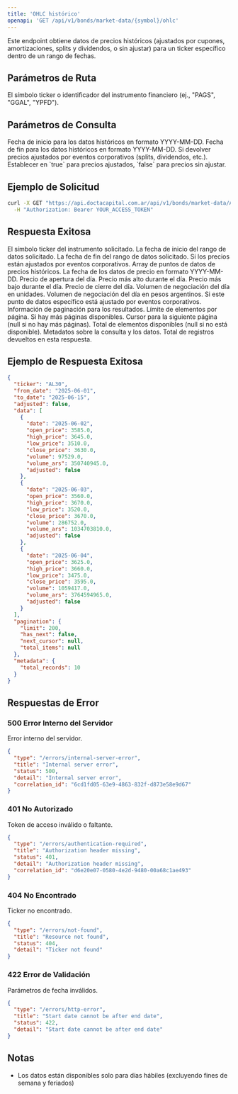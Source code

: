 ```yaml
---
title: 'OHLC histórico'
openapi: 'GET /api/v1/bonds/market-data/{symbol}/ohlc'
---
```


<Note>
  Este endpoint obtiene datos de precios históricos (ajustados por cupones, amortizaciones, splits y dividendos, o sin ajustar) para un ticker específico dentro de un rango de fechas.
</Note>

## Parámetros de Ruta

<ParamField path="symbol" type="string" required>
  El símbolo ticker o identificador del instrumento financiero (ej., "PAGS", "GGAL", "YPFD").
</ParamField>

## Parámetros de Consulta

<ParamField query="from_date" type="string" required>
  Fecha de inicio para los datos históricos en formato YYYY-MM-DD.
</ParamField>

<ParamField query="to_date" type="string" required>
  Fecha de fin para los datos históricos en formato YYYY-MM-DD.
</ParamField>

<ParamField query="adjusted" type="boolean">
  Si devolver precios ajustados por eventos corporativos (splits, dividendos, etc.). Establecer en `true` para precios ajustados, `false` para precios sin ajustar.
</ParamField>

## Ejemplo de Solicitud

```bash
curl -X GET "https://api.doctacapital.com.ar/api/v1/bonds/market-data/AL30/ohlc/?from_date=2025-06-01&to_date=2025-06-15&adjusted=false" \
  -H "Authorization: Bearer YOUR_ACCESS_TOKEN"
```

## Respuesta Exitosa

<ResponseField name="ticker" type="string">
  El símbolo ticker del instrumento solicitado.
</ResponseField>

<ResponseField name="from_date" type="string">
  La fecha de inicio del rango de datos solicitado.
</ResponseField>

<ResponseField name="to_date" type="string">
  La fecha de fin del rango de datos solicitado.
</ResponseField>

<ResponseField name="adjusted" type="boolean">
  Si los precios están ajustados por eventos corporativos.
</ResponseField>

<ResponseField name="data" type="array">
  Array de puntos de datos de precios históricos.
</ResponseField>

<ResponseField name="data[].date" type="string">
  La fecha de los datos de precio en formato YYYY-MM-DD.
</ResponseField>

<ResponseField name="data[].open_price" type="number">
  Precio de apertura del día.
</ResponseField>

<ResponseField name="data[].high_price" type="number">
  Precio más alto durante el día.
</ResponseField>

<ResponseField name="data[].low_price" type="number">
  Precio más bajo durante el día.
</ResponseField>

<ResponseField name="data[].close_price" type="number">
  Precio de cierre del día.
</ResponseField>

<ResponseField name="data[].volume" type="number">
  Volumen de negociación del día en unidades.
</ResponseField>

<ResponseField name="data[].volume_ars" type="number">
  Volumen de negociación del día en pesos argentinos.
</ResponseField>

<ResponseField name="data[].adjusted" type="boolean">
  Si este punto de datos específico está ajustado por eventos corporativos.
</ResponseField>

<ResponseField name="pagination" type="object">
  Información de paginación para los resultados.
</ResponseField>

<ResponseField name="pagination.limit" type="integer">
  Límite de elementos por página.
</ResponseField>

<ResponseField name="pagination.has_next" type="boolean">
  Si hay más páginas disponibles.
</ResponseField>

<ResponseField name="pagination.next_cursor" type="string">
  Cursor para la siguiente página (null si no hay más páginas).
</ResponseField>

<ResponseField name="pagination.total_items" type="integer">
  Total de elementos disponibles (null si no está disponible).
</ResponseField>

<ResponseField name="metadata" type="object">
  Metadatos sobre la consulta y los datos.
</ResponseField>

<ResponseField name="metadata.total_records" type="integer">
  Total de registros devueltos en esta respuesta.
</ResponseField>

## Ejemplo de Respuesta Exitosa

```json
{
  "ticker": "AL30",
  "from_date": "2025-06-01",
  "to_date": "2025-06-15",
  "adjusted": false,
  "data": [
    {
      "date": "2025-06-02",
      "open_price": 3585.0,
      "high_price": 3645.0,
      "low_price": 3510.0,
      "close_price": 3630.0,
      "volume": 97529.0,
      "volume_ars": 350740945.0,
      "adjusted": false
    },
    {
      "date": "2025-06-03",
      "open_price": 3560.0,
      "high_price": 3670.0,
      "low_price": 3520.0,
      "close_price": 3670.0,
      "volume": 286752.0,
      "volume_ars": 1034703810.0,
      "adjusted": false
    },
    {
      "date": "2025-06-04",
      "open_price": 3625.0,
      "high_price": 3660.0,
      "low_price": 3475.0,
      "close_price": 3595.0,
      "volume": 1059417.0,
      "volume_ars": 3764594965.0,
      "adjusted": false
    }
  ],
  "pagination": {
    "limit": 200,
    "has_next": false,
    "next_cursor": null,
    "total_items": null
  },
  "metadata": {
    "total_records": 10
  }
}
```

## Respuestas de Error

### 500 Error Interno del Servidor
Error interno del servidor.

```json
{
  "type": "/errors/internal-server-error",
  "title": "Internal server error",
  "status": 500,
  "detail": "Internal server error",
  "correlation_id": "6cd1fd05-63e9-4863-832f-d873e58e9d67"
}
```

### 401 No Autorizado
Token de acceso inválido o faltante.

```json
{
  "type": "/errors/authentication-required",
  "title": "Authorization header missing",
  "status": 401,
  "detail": "Authorization header missing",
  "correlation_id": "d6e20e07-0580-4e2d-9480-00a68c1ae493"
}
```

### 404 No Encontrado
Ticker no encontrado.

```json
{
  "type": "/errors/not-found",
  "title": "Resource not found",
  "status": 404,
  "detail": "Ticker not found"
}
```

### 422 Error de Validación
Parámetros de fecha inválidos.

```json
{
  "type": "/errors/http-error",
  "title": "Start date cannot be after end date",
  "status": 422,
  "detail": "Start date cannot be after end date"
}
```

## Notas

- Los datos están disponibles solo para días hábiles (excluyendo fines de semana y feriados)
